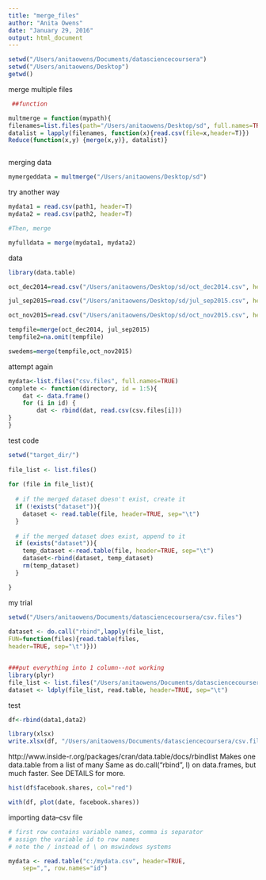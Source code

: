 ```yaml
---
title: "merge_files"
author: "Anita Owens"
date: "January 29, 2016"
output: html_document
---
```


```r
setwd("/Users/anitaowens/Documents/datasciencecoursera")
setwd("/Users/anitaowens/Desktop")
getwd()

```
merge multiple files
```r

 ##function

multmerge = function(mypath){
filenames=list.files(path="/Users/anitaowens/Desktop/sd", full.names=TRUE)
datalist = lapply(filenames, function(x){read.csv(file=x,header=T)})
Reduce(function(x,y) {merge(x,y)}, datalist)}



```
merging data
```r
mymergeddata = multmerge("/Users/anitaowens/Desktop/sd")
```
try another way
```r
mydata1 = read.csv(path1, header=T)
mydata2 = read.csv(path2, header=T)

#Then, merge

myfulldata = merge(mydata1, mydata2)

```
data
```r
library(data.table)

oct_dec2014=read.csv("/Users/anitaowens/Desktop/sd/oct_dec2014.csv", header=T)

jul_sep2015=read.csv("/Users/anitaowens/Desktop/sd/jul_sep2015.csv", header=T)

oct_nov2015=read.csv("/Users/anitaowens/Desktop/sd/oct_nov2015.csv", header=T)

tempfile=merge(oct_dec2014, jul_sep2015)
tempfile2=na.omit(tempfile)

swedems=merge(tempfile,oct_nov2015)
```
attempt again
```r
mydata<-list.files("csv.files", full.names=TRUE)
complete <- function(directory, id = 1:5){
	dat <- data.frame()
	for (i in id) {
        dat <- rbind(dat, read.csv(csv.files[i]))
}
}
```
test code
```r
setwd("target_dir/")
 
file_list <- list.files()
 
for (file in file_list){
       
  # if the merged dataset doesn't exist, create it
  if (!exists("dataset")){
    dataset <- read.table(file, header=TRUE, sep="\t")
  }
   
  # if the merged dataset does exist, append to it
  if (exists("dataset")){
    temp_dataset <-read.table(file, header=TRUE, sep="\t")
    dataset<-rbind(dataset, temp_dataset)
    rm(temp_dataset)
  }

}
```
my trial
```r
setwd("/Users/anitaowens/Documents/datasciencecoursera/csv.files")
 
dataset <- do.call("rbind",lapply(file_list,
FUN=function(files){read.table(files,
header=TRUE, sep="\t")}))


###put everything into 1 column--not working
library(plyr)
file_list <- list.files("/Users/anitaowens/Documents/datasciencecoursera/csv.files")
dataset <- ldply(file_list, read.table, header=TRUE, sep="\t")

```
test
```r
df<-rbind(data1,data2)

library(xlsx)
write.xlsx(df, "/Users/anitaowens/Documents/datasciencecoursera/csv.files.xlsx")
```
http://www.inside-r.org/packages/cran/data.table/docs/rbindlist
Makes one data.table from a list of many
Same as do.call("rbind", l) on data.frames, but much faster. See DETAILS for more.

```r

hist(df$facebook.shares, col="red")

with(df, plot(date, facebook.shares))
```
importing data--csv file
```r
# first row contains variable names, comma is separator 
# assign the variable id to row names
# note the / instead of \ on mswindows systems 

mydata <- read.table("c:/mydata.csv", header=TRUE, 
  	sep=",", row.names="id")
```

